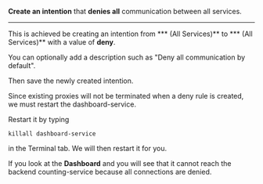 **Create an intention** that **denies all** communication between all services.

---

This is achieved be creating an intention from *** (All Services)** to *** (All Services)** with a value of **deny**.

You can optionally add a description such as "Deny all communication by default".

Then save the newly created intention.

Since existing proxies will not be terminated when a deny rule is created, we must restart the dashboard-service.

Restart it by typing

```
killall dashboard-service
```

in the Terminal tab. We will then restart it for you.

If you look at the **Dashboard** and you will see that it cannot reach the backend counting-service because all connections are denied.
